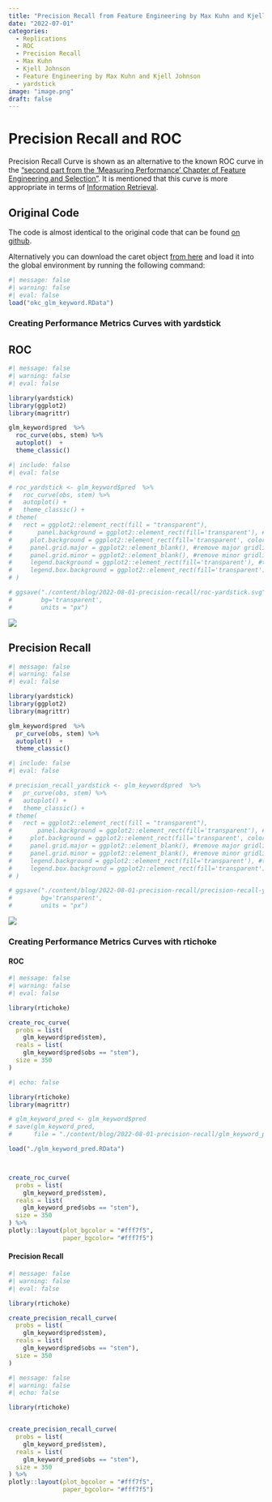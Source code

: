```yaml
---
title: "Precision Recall from Feature Engineering by Max Kuhn and Kjell Johnson"
date: "2022-07-01"
categories: 
  - Replications
  - ROC
  - Precision Recall
  - Max Kuhn
  - Kjell Johnson
  - Feature Engineering by Max Kuhn and Kjell Johnson
  - yardstick
image: "image.png"
draft: false
---
```


# Precision Recall and ROC

Precision Recall Curve is shown as an alternative to the known ROC curve in the ["second part from the 'Measuring Performance' Chapter of Feature Engineering and Selection"](http://www.feat.engineering/measuring-performance.html#class-metrics). It is mentioned that this curve is more appropriate in terms of [Information Retrieval](https://nlp.stanford.edu/IR-book/information-retrieval-book.html).

## Original Code

The code is almost identical to the original code that can be found [on github](https://github.com/topepo/FES/blob/master/03_A_Review_of_the_Predictive_Modeling_Process/03_02_02_Classification_Metric.R).

Alternatively you can download the caret object [from here](https://github.com/topepo/FES/blob/master/05_Encoding_Categorical_Predictors/05_06_Creating_Features_from_Text_Data/okc_glm_keyword.RData?raw) and load it into the global environment by running the following command:

```r
#| message: false
#| warning: false
#| eval: false
load("okc_glm_keyword.RData")
```

### Creating Performance Metrics Curves with yardstick

::: panel-tabset
## ROC

::: {layout-ncol="2"}
```r
#| message: false
#| warning: false
#| eval: false

library(yardstick)
library(ggplot2)
library(magrittr)

glm_keyword$pred  %>% 
  roc_curve(obs, stem) %>% 
  autoplot()  +
  theme_classic()
```

```r
#| include: false
#| eval: false

# roc_yardstick <- glm_keyword$pred  %>%
#   roc_curve(obs, stem) %>%
#   autoplot() + 
#   theme_classic() +
# theme(
#   rect = ggplot2::element_rect(fill = "transparent"),
#       panel.background = ggplot2::element_rect(fill='transparent'), #transparent panel bg
#     plot.background = ggplot2::element_rect(fill='transparent', color=NA), #transparent plot bg
#     panel.grid.major = ggplot2::element_blank(), #remove major gridlines
#     panel.grid.minor = ggplot2::element_blank(), #remove minor gridlines
#     legend.background = ggplot2::element_rect(fill='transparent'), #transparent legend bg
#     legend.box.background = ggplot2::element_rect(fill='transparent') #transparent legend panel
# )

# ggsave("./content/blog/2022-08-01-precision-recall/roc-yardstick.svg",
#        bg='transparent',
#        units = "px")

```

![](roc-yardstick.svg)
:::

## Precision Recall

::: {layout-ncol="2"}
```r
#| message: false
#| warning: false
#| eval: false

library(yardstick)
library(ggplot2)
library(magrittr)

glm_keyword$pred  %>% 
  pr_curve(obs, stem) %>% 
  autoplot()  +
  theme_classic()

```

```r
#| include: false
#| eval: false

# precision_recall_yardstick <- glm_keyword$pred  %>%
#   pr_curve(obs, stem) %>%
#   autoplot() + 
#   theme_classic() +
# theme(
#   rect = ggplot2::element_rect(fill = "transparent"),
#       panel.background = ggplot2::element_rect(fill='transparent'), #transparent panel bg
#     plot.background = ggplot2::element_rect(fill='transparent', color=NA), #transparent plot bg
#     panel.grid.major = ggplot2::element_blank(), #remove major gridlines
#     panel.grid.minor = ggplot2::element_blank(), #remove minor gridlines
#     legend.background = ggplot2::element_rect(fill='transparent'), #transparent legend bg
#     legend.box.background = ggplot2::element_rect(fill='transparent') #transparent legend panel
# )

# ggsave("./content/blog/2022-08-01-precision-recall/precision-recall-yardstick.svg",
#        bg='transparent',
#        units = "px")

```

![](precision-recall-yardstick.svg)
:::
:::

### Creating Performance Metrics Curves with rtichoke

::: panel-tabset
#### ROC

::: {layout-ncol="2"}
```r
#| message: false
#| warning: false
#| eval: false

library(rtichoke)

create_roc_curve(
  probs = list(
    glm_keyword$pred$stem),
  reals = list(
    glm_keyword$pred$obs == "stem"),
  size = 350
)
```

```r
#| echo: false

library(rtichoke)
library(magrittr)

# glm_keyword_pred <- glm_keyword$pred
# save(glm_keyword_pred, 
#      file = "./content/blog/2022-08-01-precision-recall/glm_keyword_pred.RData")

load("./glm_keyword_pred.RData")



create_roc_curve(
  probs = list(
    glm_keyword_pred$stem),
  reals = list(
    glm_keyword_pred$obs == "stem"),
  size = 350
) %>% 
plotly::layout(plot_bgcolor = "#fff7f5", 
               paper_bgcolor= "#fff7f5")

```
:::

#### Precision Recall

::: {layout-ncol="2"}
```r
#| message: false
#| warning: false
#| eval: false

library(rtichoke)

create_precision_recall_curve(
  probs = list(
    glm_keyword$pred$stem),
  reals = list(
    glm_keyword$pred$obs == "stem"),
  size = 350
)
```

```r
#| message: false
#| warning: false
#| echo: false

library(rtichoke)


create_precision_recall_curve(
  probs = list(
    glm_keyword_pred$stem),
  reals = list(
    glm_keyword_pred$obs == "stem"),
  size = 350
) %>% 
plotly::layout(plot_bgcolor = "#fff7f5", 
               paper_bgcolor= "#fff7f5")


```
:::
:::
